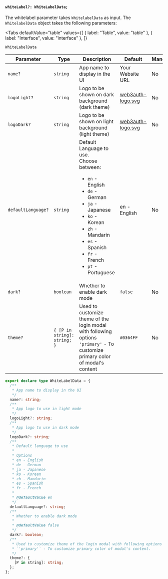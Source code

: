 
#### `whiteLabel?: WhiteLabelData;`

The whitelabel parameter takes `WhitelabelData` as input. The `WhitelabelData` object takes the following parameters:

<Tabs
  defaultValue="table"
  values={[
    { label: "Table", value: "table" },
    { label: "Interface", value: "interface" },
  ]}
>

<TabItem value="table">

`WhiteLabelData`

| Parameter          | Type                         | Description                                                                                                                                                                                                                                        | Default                                                           | Mandatory |
| ------------------ | ---------------------------- | -------------------------------------------------------------------------------------------------------------------------------------------------------------------------------------------------------------------------------------------------- | ----------------------------------------------------------------- | --------- |
| `name?`            | `string`                     | App name to display in the UI                                                                                                                                                                                                                      | Your Website URL                                                  | No        |
| `logoLight?`       | `string`                     | Logo to be shown on dark background (dark theme)                                                                                                                                                                                                   | [web3auth-logo.svg](https://images.web3auth.io/web3auth-logo.svg) | No        |
| `logoDark?`        | `string`                     | Logo to be shown on light background (light theme)                                                                                                                                                                                                 | [web3auth-logo.svg](https://images.web3auth.io/web3auth-logo.svg) | No        |
| `defaultLanguage?` | `string`                     | Default Language to use. <br/> Choose between: <ul><li>`en` - English</li><li>`de` - German</li><li>`ja` - Japanese</li><li>`ko` - Korean</li><li>`zh` - Mandarin</li><li>`es` - Spanish</li><li>`fr` - French</li><li>`pt` - Portuguese</li></ul> | en - English                                                      | No        |
| `dark?`            | `boolean`                    | Whether to enable dark mode                                                                                                                                                                                                                        | `false`                                                           | No        |
| `theme?`           | `{ [P in string]: string; }` | Used to customize theme of the login modal with following options <br /> `'primary'` - To customize primary color of modal's content                                                                                                               | `#0364FF`                                                         | No        |

</TabItem>

<TabItem value="interface">

```ts
export declare type WhiteLabelData = {
  /**
   * App name to display in the UI
   */
  name?: string;
  /**
   * App logo to use in light mode
   */
  logoLight?: string;
  /**
   * App logo to use in dark mode
   */
  logoDark?: string;
  /**
   * Default language to use
   *
   * Options
   * en - English
   * de - German
   * ja - Japanese
   * ko - Korean
   * zh - Mandarin
   * es - Spanish
   * fr - French
   *
   * @defaultValue en
   */
  defaultLanguage?: string;
  /**
   * Whether to enable dark mode
   *
   * @defaultValue false
   */
  dark?: boolean;
  /**
   * Used to customize theme of the login modal with following options
   * `'primary'` - To customize primary color of modal's content.
   */
  theme?: {
    [P in string]: string;
  };
};
```

</TabItem>

</Tabs>
